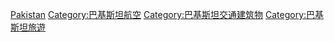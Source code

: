 {{Commonscat|Airports in Pakistan}}

[[Category:亞洲各國機場|Pakistan]]
[[Category:巴基斯坦航空|Category:巴基斯坦航空]]
[[Category:巴基斯坦交通建筑物|Category:巴基斯坦交通建筑物]]
[[Category:巴基斯坦旅遊|Category:巴基斯坦旅遊]]